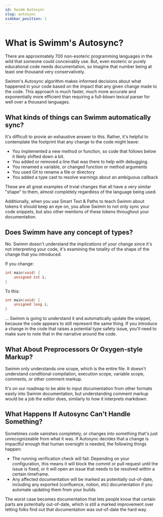 ```yaml
---
id: Swimm Autosync
slug: autosync
sidebar_position: 1
---
```


# What is Swimm's Autosync?

There are approximately <Link href="https://en.wikipedia.org/wiki/List_of_programming_languages">
700 non-esoteric programming languages</Link> in the wild that someone could conceivably use. But,
even esoteric or purely educational code needs documentation, so imagine that number being at least
one thousand very conservatively.

Swimm's Autosync algorithm makes informed decisions about what happened in your code based on the
impact that any given change made to the code. This approach is much faster, much more accurate and
exponentially more efficient than requiring a full-blown lexical parser for well over a thousand
languages.

## What kinds of things can Swimm automatically sync?

It's difficult to provie an exhaustive answer to this. Rather, it's helpful to contemplate the
footprint that any change to the code might leave:

 - You implemented a new method or function, so code that follows below it likely shifted down
 a bit.
 - You added or removed a line that was there to help with debugging. 
 - You renamed a variable, or changed function or method arguments
 - You used Git to rename a file or directory
 - You added a type cast to resolve warnings about an ambiguous callback

These are all great examples of trvial changes that all have a very similar "shape" to them,
almost completely regardless of the language being used. 

Additionally, when you use <Link to="/docs/creating-content/smart-tokens">Smart Text & Paths</Link>
to teach Swimm about tokens it should keep an eye on, you allow Swimm to not only sync your
code snippets, but also other mentions of these tokens throughout your documentation.

## Does Swimm have any concept of types?

No. Swimm doesn't understand the *implications* of your change since it's not interpreting
your code, it's examining the totality of the shape of the change that you introduced. 

If you change:

```c
int main(void) {
    unsigned int i;
}
```

To this:

```c
int main(void) {
    unsigned long i;
}
```

... Swimm is going to understand it and automatically update the snippet, because the code
appears to still represent the same thing. If you introduce a change in the code that raises
a potential type safety issue, you'll need to make sure to note that in the narrative around
the code. 

## What About Preprocessors Or Oxygen-style Markup?

Swimm only understands one scope, which is the entire file. It doesn't understand conditional
compilation, execution scope, variable scope, comments, or other comment markup. 

It's on our roadmap to be able to input documentation from other formats easily into Swimm
documentation, but understanding comment markup would be a job the editor does, similarly to 
how it interprets markdown.

## What Happens If Autosync Can't Handle Something?

Sometimes code vanishes completely, or changes into something that's just unrecognizeable from
what it was. If Autosync decides that a change is impactful enough that human oversight is needed, the
following things happen:

 - The running verification check will fail. Depending on your configuration, this means
 it will block the commit or pull request until the issue is fixed, or it will open an 
 issue that needs to be resolved within a certain timeframe.
 - Any affected documentation will be marked as potentially out-of-date, including any
 exported (confluence, notion, etc) documentation if you automate updating them
 from your builds.

The *worst* case becomes documentation that lets people know that certain parts are 
potentially out-of-date, which is still a marked improvement over letting folks find out
that documentation was out-of-date the hard way. 

